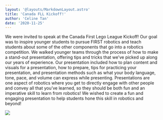 ```yaml
---
layout: '@layouts/MarkdownLayout.astro'
title: 'Canada FLL Kickoff!'
author: 'Celine Tan'
date: '2020-11-25'
---
```


We were invited to speak at the Canada First Lego League Kickoff! Our goal was to inspire younger students to pursue FIRST robotics and teach students about some of the other components that go into a robotics competition. We walked younger teams through the process of how to make a stand-out presentation, offering tips and tricks that we’ve picked up along our years of experience. Our presentation included how to plan content and visuals for a presentation, how to prepare, tips for practicing your presentation, and presentation methods such as what your body language, tone, pace, and volume can express while presenting. Presentations are one aspect of robotics where you get to directly engage with other people and convey all that you’ve learned, so they should be both fun and an imperative skill to learn from robotics! We wished to create a fun and engaging presentation to help students hone this skill in robotics and beyond!

![](https://lh6.googleusercontent.com/08vTX9fiQzNL6CoxEeSXZ8gYU1w3nCbZK72KGzk0I2losFuIGQELB5vfceelfOx7MbbZtIiv1zVptDQZh3zc0JXdmvxF86BWws6PRixYaI0calskI7tELILELWwRD3QnoUyJCICF=s0)
